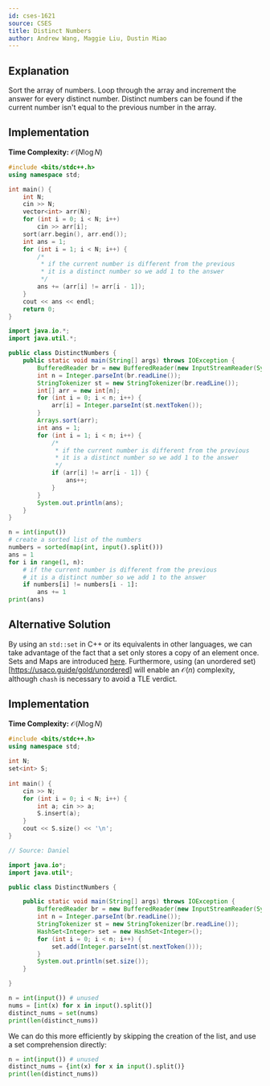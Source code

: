 ```yaml
---
id: cses-1621
source: CSES
title: Distinct Numbers
author: Andrew Wang, Maggie Liu, Dustin Miao
---
```


## Explanation

Sort the array of numbers. Loop through the array and increment the answer for
every distinct number. Distinct numbers can be found if the current number isn't
equal to the previous number in the array.

## Implementation

**Time Complexity:** $\mathcal{O}(N\log{N})$

<LanguageSection>

<CPPSection>

```cpp
#include <bits/stdc++.h>
using namespace std;

int main() {
	int N;
	cin >> N;
	vector<int> arr(N);
	for (int i = 0; i < N; i++)
		cin >> arr[i];
	sort(arr.begin(), arr.end());
	int ans = 1;
	for (int i = 1; i < N; i++) {
		/*
		 * if the current number is different from the previous
		 * it is a distinct number so we add 1 to the answer
		 */
		ans += (arr[i] != arr[i - 1]);
	}
	cout << ans << endl;
	return 0;
}
```

</CPPSection>

<JavaSection>

```java
import java.io.*;
import java.util.*;

public class DistinctNumbers {
	public static void main(String[] args) throws IOException {
		BufferedReader br = new BufferedReader(new InputStreamReader(System.in));
		int n = Integer.parseInt(br.readLine());
		StringTokenizer st = new StringTokenizer(br.readLine());
		int[] arr = new int[n];
		for (int i = 0; i < n; i++) {
			arr[i] = Integer.parseInt(st.nextToken());
		}
		Arrays.sort(arr);
		int ans = 1;
		for (int i = 1; i < n; i++) {
			/*
			 * if the current number is different from the previous
			 * it is a distinct number so we add 1 to the answer
			 */
			if (arr[i] != arr[i - 1]) {
				ans++;
			}
		}
		System.out.println(ans);
	}
}
```

</JavaSection>

<PySection>

```py
n = int(input())
# create a sorted list of the numbers
numbers = sorted(map(int, input().split()))
ans = 1
for i in range(1, n):
	# if the current number is different from the previous
	# it is a distinct number so we add 1 to the answer
	if numbers[i] != numbers[i - 1]:
		ans += 1
print(ans)
```

</PySection>

</LanguageSection>

## Alternative Solution
	
By using an `std::set` in C++ or its equivalents in other languages, we can take advantage of the fact that a set only stores a copy of an element once.
Sets and Maps are introduced [here](https://usaco.guide/bronze/intro-sets). Furthermore, using (an unordered set)[https://usaco.guide/gold/unordered] will enable an $\mathcal{O}(n)$ complexity, although $\texttt{chash}$ is necessary to avoid a TLE verdict. 
## Implementation

**Time Complexity:** $\mathcal{O}(N\log{N})$

	
<LanguageSection>

<CPPSection>

```cpp
#include <bits/stdc++.h>
using namespace std;
 
int N;
set<int> S;
 
int main() {
	cin >> N;
	for (int i = 0; i < N; i++) {
		int a; cin >> a;
		S.insert(a);
	}
	cout << S.size() << '\n';
}
```
</CPPSection>
<JavaSection>

```java
// Source: Daniel

import java.io*;
import java.util*;

public class DistinctNumbers {

	public static void main(String[] args) throws IOException {
		BufferedReader br = new BufferedReader(new InputStreamReader(System.in));
		int n = Integer.parseInt(br.readLine());
		StringTokenizer st = new StringTokenizer(br.readLine());
		HashSet<Integer> set = new HashSet<Integer>();
		for (int i = 0; i < n; i++) {
			set.add(Integer.parseInt(st.nextToken()));
		}
		System.out.println(set.size());
	}

}
```

</JavaSection>

<PySection>

```py
n = int(input()) # unused
nums = [int(x) for x in input().split()]
distinct_nums = set(nums)
print(len(distinct_nums))
```

We can do this more efficiently by skipping the creation of the list, and use a
set comprehension directly:

```py
n = int(input()) # unused
distinct_nums = {int(x) for x in input().split()}
print(len(distinct_nums))
```

</PySection>

</LanguageSection>
